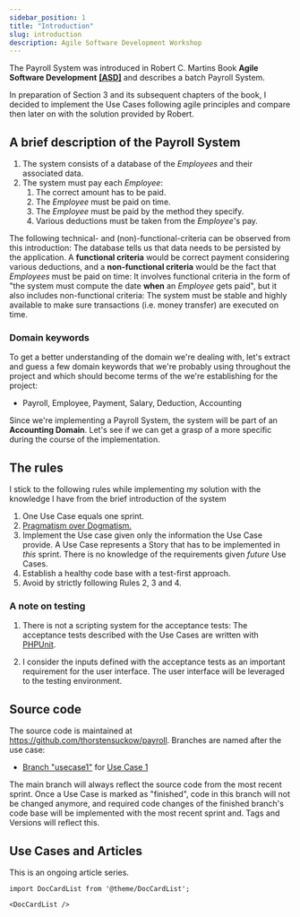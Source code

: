 ```yaml
---
sidebar_position: 1
title: "Introduction"
slug: introduction
description: Agile Software Development Workshop
---
```



The Payroll System was introduced in Robert C. Martins Book **Agile Software Development** [**[ASD]**](/docs/bibliography#asd)  and describes a batch Payroll System.

In preparation of Section 3 and its subsequent chapters of the book, I decided to implement the Use Cases following agile principles and compare then later on with the solution provided by Robert.

## A brief description of the Payroll System
1. The system consists of a database of the _Employees_ and their associated data.
3. The system must pay each _Employee_:
   1. The correct amount has to be paid.
   2. The _Employee_ must be paid on time.
   3. The _Employee_ must be paid by the method they specify.
   4. Various deductions must be taken from the _Employee_'s pay.

The following technical- and (non)-functional-criteria can be observed from this introduction: The database tells us that data needs to be persisted by the application.
A **functional criteria** would be correct payment considering various deductions, and a **non-functional criteria** would be the fact that _Employees_ must be paid on time: It involves functional criteria in the form of "the system must compute the date **when** an _Employee_ gets paid", but it also includes non-functional criteria: The system must be stable and highly available to make sure transactions (i.e. money transfer) are executed on time.

### Domain keywords
To get a better understanding of the domain we're dealing with, let's extract and guess a few domain keywords that we're probably using throughout the project and which should become terms of the <GlosRef name="Ubiquitous Language" file="ddd.ubiquitouslanguage" /> we're establishing for the project:

 - Payroll, Employee, Payment, Salary, Deduction, Accounting

Since we're implementing a Payroll System, the system will be part of an **Accounting Domain**. Let's see if we can get a grasp of a more specific <GlosRef name="Core Domain" file="ddd.coredomain" /> during the course of the implementation.

## The rules
I stick to the following rules while implementing my solution with the knowledge I have from the brief introduction of the system

1. One Use Case equals one sprint.
2. [Pragmatism over Dogmatism.](https://twitter.com/home)
3. Implement the Use case given only the information the Use Case provide. A Use Case represents a Story that has to be implemented in _this_ sprint. There is no knowledge of the requirements given _future_ Use Cases.
3. Establish a healthy code base with a test-first approach.
4. Avoid <GlosRef name="Needless Complexity" file="sd.symptomsofpoordesign" /> by strictly following Rules 2, 3 and 4.

### A note on testing
1. There is not a scripting system for the acceptance tests: The acceptance tests described with the Use Cases are written
with [PHPUnit](https://phpunit.de/).

2. I consider the inputs defined with the acceptance tests as an important requirement for the user interface. The user
interface will be leveraged to the testing environment.

## Source code

The source code is maintained at https://github.com/thorstensuckow/payroll. Branches are named after the use case:
 - [Branch "usecase1"](https://github.com/ThorstenSuckow/payroll/usecase1/) for [Use Case 1](./use-case-1-adding-a-new-employee.mdx)

The main branch will always reflect the source code from the most recent sprint. Once a Use Case is marked as "finished", code in this branch will not be changed anymore, and required code changes of the finished branch's code base will be implemented with the most recent sprint and. Tags and Versions will reflect this.


## Use Cases and Articles

This is an ongoing article series.


```mdx-code-block
import DocCardList from '@theme/DocCardList';

<DocCardList />
```
